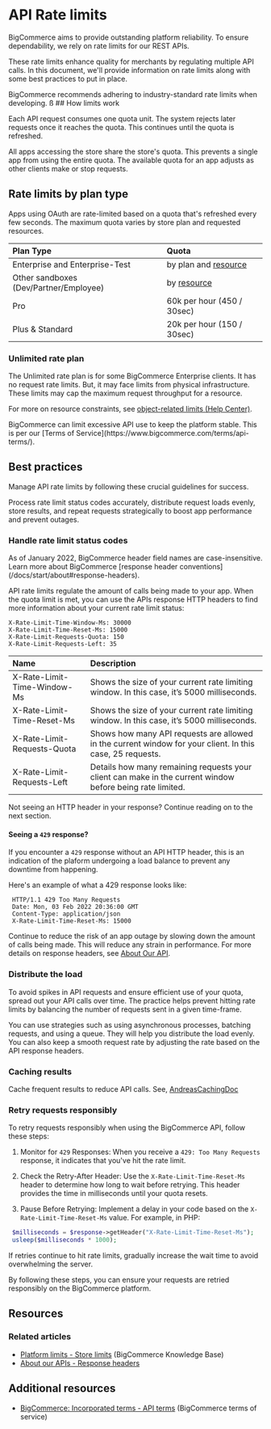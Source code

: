 # API Rate limits

BigCommerce aims to provide outstanding platform reliability. To ensure dependability, we rely on rate limits for our REST APIs. 

These rate limits enhance quality for merchants by regulating multiple API calls. In this document, we'll provide information on rate limits along with some best practices to put in place.

<Callout type="info">
  BigCommerce recommends adhering to industry-standard rate limits when developing.
</Callout>
ß
## How limits work

Each API request consumes one quota unit. The system rejects later requests once it reaches the quota. This continues until the quota is refreshed.

All apps accessing the store share the store's quota. This prevents a single app from using the entire quota. The available quota for an app adjusts as other clients make or stop requests.

## Rate limits by plan type

Apps using OAuth are rate-limited based on a quota that's refreshed every few seconds. The maximum quota varies by store plan and requested resources.

| Plan Type| Quota |
|:------------------|:-------|
| Enterprise and Enterprise-Test | by plan and [resource](https://support.bigcommerce.com/s/article/Platform-Limits#storelimits) |
| Other sandboxes (Dev/Partner/Employee) | by [resource](https://support.bigcommerce.com/s/article/Platform-Limits#storelimits) |
| Pro | 60k per hour (450 / 30sec) |
| Plus & Standard | 20k per hour (150 / 30sec) |

### Unlimited rate plan

The Unlimited rate plan is for some BigCommerce Enterprise clients. It has no request rate limits. But, it may face limits from physical infrastructure. These limits may cap the maximum request throughput for a resource.

 For more on resource constraints, see [object-related limits (Help Center)](https://support.bigcommerce.com/s/article/Platform-Limits#storelimits).

<Callout type="warning">
  BigCommerce can limit excessive API use to keep the platform stable. This is per our [Terms of Service](https://www.bigcommerce.com/terms/api-terms/).
</Callout>

## Best practices

Manage API rate limits by following these crucial guidelines for success. 

Process rate limit status codes accurately, distribute request loads evenly, store results, and repeat requests strategically to boost app performance and prevent outages.

### Handle rate limit status codes

<Callout type="info">
  As of January 2022, BigCommerce header field names are case-insensitive. Learn more about BigCommerce [response header conventions](/docs/start/about#response-headers).
</Callout>

API rate limits regulate the amount of calls being made to your app. When the quota limit is met, you can use the APIs response HTTP headers to find more information about your current rate limit status:

```http filename="Standard plan example: Rate limit headers"
X-Rate-Limit-Time-Window-Ms: 30000
X-Rate-Limit-Time-Reset-Ms: 15000
X-Rate-Limit-Requests-Quota: 150
X-Rate-Limit-Requests-Left: 35
```

|Name | Description |
|:------|:-----|
| X-Rate-Limit-Time-Window-Ms | Shows the size of your current rate limiting window. In this case, it’s 5000 milliseconds. |
| X-Rate-Limit-Time-Reset-Ms | Shows the size of your current rate limiting window. In this case, it’s 5000 milliseconds. |
| X-Rate-Limit-Requests-Quota | Shows how many API requests are allowed in the current window for your client. In this case, 25 requests.|
| X-Rate-Limit-Requests-Left | Details how many remaining requests your client can make in the current window before being rate limited.|

Not seeing an HTTP header in your response? Continue reading on to the next section. 

#### Seeing a `429` response?

If you encounter a `429` response without an API HTTP header, this is an indication of the plaform undergoing a load balance to prevent any downtime from happening.

Here's an example of what a 429 response looks like:

```http filename="Example: 429 response" showLineNumbers copy
 HTTP/1.1 429 Too Many Requests
 Date: Mon, 03 Feb 2022 20:36:00 GMT
 Content-Type: application/json
 X-Rate-Limit-Time-Reset-Ms: 15000
```
Continue to reduce the risk of an app outage by slowing down the amount of calls being made. This will reduce any strain in performance.  For more details on response headers, see [About Our API](/docs/start/about#bigcommerce-specific-response-headers).

### Distribute the load

To avoid spikes in API requests and ensure efficient use of your quota, spread out your API calls over time. The practice helps prevent hitting rate limits by balancing the number of requests sent in a given time-frame.

You can use strategies such as using asynchronous processes, batching requests, and using a queue. They will help you distribute the load evenly. You can also keep a smooth request rate by adjusting the rate based on the API response headers.

### Caching results

Cache frequent results to reduce API calls. See, [AndreasCachingDoc](/goeshere)

### Retry requests responsibly

To retry requests responsibly when using the BigCommerce API, follow these steps:

1. Monitor for `429` Responses: When you receive a `429: Too Many Requests` response, it indicates that you've hit the rate limit.

2. Check the Retry-After Header: Use the `X-Rate-Limit-Time-Reset-Ms` header to determine how long to wait before retrying. This header provides the time in milliseconds until your quota resets.

3. Pause Before Retrying: Implement a delay in your code based on the `X-Rate-Limit-Time-Reset-Ms` value. For example, in PHP:

```php filename="PHP" showLineNumbers copy
 $milliseconds = $response->getHeader("X-Rate-Limit-Time-Reset-Ms");
 usleep($milliseconds * 1000);
```

If retries continue to hit rate limits, gradually increase the wait time to avoid overwhelming the server.

By following these steps, you can ensure your requests are retried responsibly on the BigCommerce platform.

## Resources

### Related articles

* [Platform limits - Store limits](/https://support.bigcommerce.com/s/article/Platform-Limits?language=en_US#storelimits) (BigCommerce Knowledge Base)
* [About our APIs - Response headers](/https://developer.bigcommerce.com/docs/start/about#response-headers)

## Additional resources

* [BigCommerce: Incorporated terms - API terms](/https://www.bigcommerce.com/terms/api-terms/) (BigCommerce terms of service)